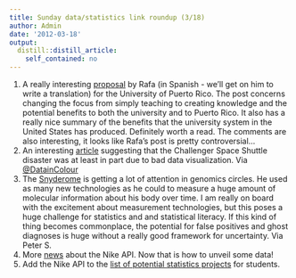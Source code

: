 ```yaml
---
title: Sunday data/statistics link roundup (3/18)
author: Admin
date: '2012-03-18'
output:
  distill::distill_article:
    self_contained: no
---
```


  1. A really interesting <a href="http://www.80grados.net/2012/03/una-upr-de-clase-mundial/" target="_blank">proposal</a> by Rafa (in Spanish - we&#8217;ll get on him to write a translation) for the University of Puerto Rico. The post concerns changing the focus from simply teaching to creating knowledge and the potential benefits to both the university and to Puerto Rico. It also has a really nice summary of the benefits that the university system in the United States has produced. Definitely worth a read. The comments are also interesting, it looks like Rafa&#8217;s post is pretty controversial&#8230;
  2. An interesting <a href="http://motherboard.vice.com/2012/1/27/was-space-shuttle-challenger-a-casualty-of-bad-data-visualization" target="_blank">article</a> suggesting that the Challenger Space Shuttle disaster was at least in part due to bad data visualization. Via <a href="https://twitter.com/#!/DataInColour" target="_blank">@DatainColour</a>
  3. The <a href="http://news.sciencemag.org/sciencenow/2012/03/examining-his-own-body-stanford-.html" target="_blank">Snyderome</a> is getting a lot of attention in genomics circles. He used as many new technologies as he could to measure a huge amount of molecular information about his body over time. I am really on board with the excitement about measurement technologies, but this poses a huge challenge for statistics and and statistical literacy. If this kind of thing becomes commonplace, the potential for false positives and ghost diagnoses is huge without a really good framework for uncertainty. Via Peter S. 
  4. More <a href="http://www.wired.co.uk/news/archive/2012-03/16/nike-building-app-stunt" target="_blank">news</a> about the Nike API. Now that is how to unveil some data! 
  5. Add the Nike API to the <a href="http://simplystatistics.tumblr.com/post/18493330661/statistics-project-ideas-for-students" target="_blank">list of potential statistics projects</a> for students. 
